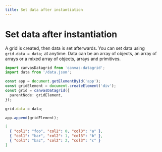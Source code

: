 ```yaml
---
title: Set data after instantiation
---
```



# Set data after instantiation

A grid is created, then data is set afterwards. You can set data using `grid.data = data;` at anytime. Data can be an array of objects, an array of arrays or a mixed array of objects, arrays and primitives.

<SandpackEditor>

```ts
import canvasDatagrid from 'canvas-datagrid';
import data from '/data.json';

const app = document.getElementById('app');
const gridElement = document.createElement('div');
const grid = canvasDatagrid({
  parentNode: gridElement,
});

grid.data = data;

app.append(gridElement);
```

```json data.json
[
  { "col1": "foo", "col2": 0, "col3": "a" },
  { "col1": "bar", "col2": 1, "col3": "b" },
  { "col1": "baz", "col2": 2, "col3": "c" }
]
```

</SandpackEditor>
